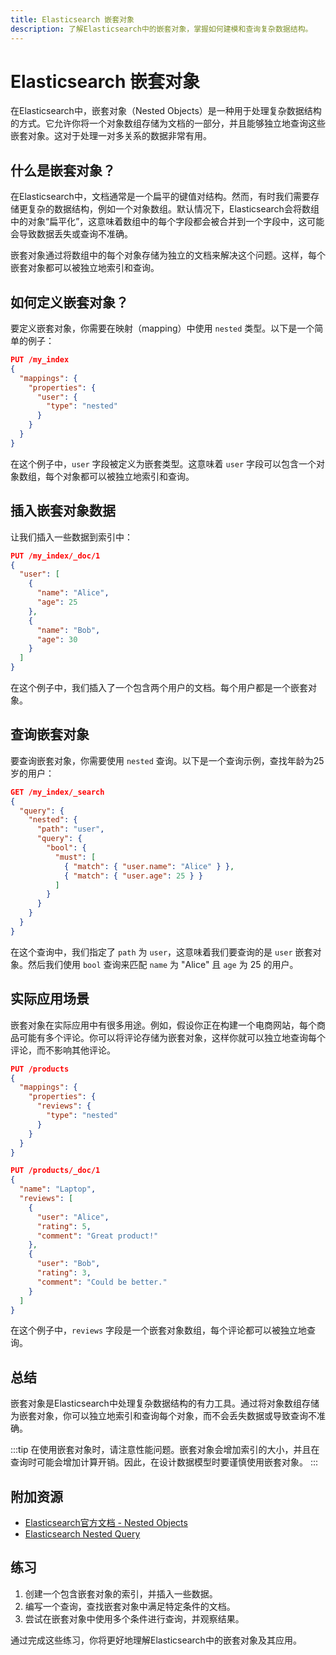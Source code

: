 ```yaml
---
title: Elasticsearch 嵌套对象
description: 了解Elasticsearch中的嵌套对象，掌握如何建模和查询复杂数据结构。
---
```


# Elasticsearch 嵌套对象

在Elasticsearch中，嵌套对象（Nested Objects）是一种用于处理复杂数据结构的方式。它允许你将一个对象数组存储为文档的一部分，并且能够独立地查询这些嵌套对象。这对于处理一对多关系的数据非常有用。

## 什么是嵌套对象？

在Elasticsearch中，文档通常是一个扁平的键值对结构。然而，有时我们需要存储更复杂的数据结构，例如一个对象数组。默认情况下，Elasticsearch会将数组中的对象“扁平化”，这意味着数组中的每个字段都会被合并到一个字段中，这可能会导致数据丢失或查询不准确。

嵌套对象通过将数组中的每个对象存储为独立的文档来解决这个问题。这样，每个嵌套对象都可以被独立地索引和查询。

## 如何定义嵌套对象？

要定义嵌套对象，你需要在映射（mapping）中使用 `nested` 类型。以下是一个简单的例子：

```json
PUT /my_index
{
  "mappings": {
    "properties": {
      "user": {
        "type": "nested" 
      }
    }
  }
}
```

在这个例子中，`user` 字段被定义为嵌套类型。这意味着 `user` 字段可以包含一个对象数组，每个对象都可以被独立地索引和查询。

## 插入嵌套对象数据

让我们插入一些数据到索引中：

```json
PUT /my_index/_doc/1
{
  "user": [
    {
      "name": "Alice",
      "age": 25
    },
    {
      "name": "Bob",
      "age": 30
    }
  ]
}
```

在这个例子中，我们插入了一个包含两个用户的文档。每个用户都是一个嵌套对象。

## 查询嵌套对象

要查询嵌套对象，你需要使用 `nested` 查询。以下是一个查询示例，查找年龄为25岁的用户：

```json
GET /my_index/_search
{
  "query": {
    "nested": {
      "path": "user",
      "query": {
        "bool": {
          "must": [
            { "match": { "user.name": "Alice" } },
            { "match": { "user.age": 25 } }
          ]
        }
      }
    }
  }
}
```

在这个查询中，我们指定了 `path` 为 `user`，这意味着我们要查询的是 `user` 嵌套对象。然后我们使用 `bool` 查询来匹配 `name` 为 "Alice" 且 `age` 为 25 的用户。

## 实际应用场景

嵌套对象在实际应用中有很多用途。例如，假设你正在构建一个电商网站，每个商品可能有多个评论。你可以将评论存储为嵌套对象，这样你就可以独立地查询每个评论，而不影响其他评论。

```json
PUT /products
{
  "mappings": {
    "properties": {
      "reviews": {
        "type": "nested"
      }
    }
  }
}

PUT /products/_doc/1
{
  "name": "Laptop",
  "reviews": [
    {
      "user": "Alice",
      "rating": 5,
      "comment": "Great product!"
    },
    {
      "user": "Bob",
      "rating": 3,
      "comment": "Could be better."
    }
  ]
}
```

在这个例子中，`reviews` 字段是一个嵌套对象数组，每个评论都可以被独立地查询。

## 总结

嵌套对象是Elasticsearch中处理复杂数据结构的有力工具。通过将对象数组存储为嵌套对象，你可以独立地索引和查询每个对象，而不会丢失数据或导致查询不准确。

:::tip
在使用嵌套对象时，请注意性能问题。嵌套对象会增加索引的大小，并且在查询时可能会增加计算开销。因此，在设计数据模型时要谨慎使用嵌套对象。
:::

## 附加资源

- [Elasticsearch官方文档 - Nested Objects](https://www.elastic.co/guide/en/elasticsearch/reference/current/nested.html)
- [Elasticsearch Nested Query](https://www.elastic.co/guide/en/elasticsearch/reference/current/query-dsl-nested-query.html)

## 练习

1. 创建一个包含嵌套对象的索引，并插入一些数据。
2. 编写一个查询，查找嵌套对象中满足特定条件的文档。
3. 尝试在嵌套对象中使用多个条件进行查询，并观察结果。

通过完成这些练习，你将更好地理解Elasticsearch中的嵌套对象及其应用。